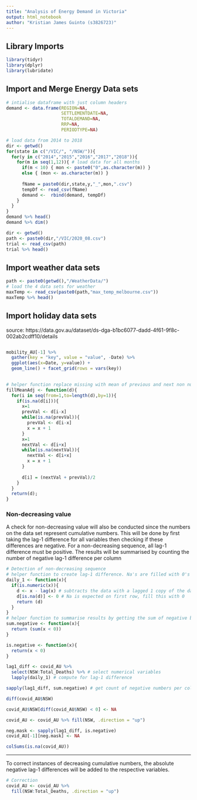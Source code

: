 ```yaml
---
title: "Analysis of Energy Demand in Victoria"
output: html_notebook
author: "Kristian James Guinto (s3826723)"
---
```


## Library Imports
```r
library(tidyr)
library(dplyr)
library(lubridate)
```

## Import and Merge Energy Data sets
```r
# intialise dataframe with just column headers
demand <- data.frame(REGION=NA,
                     SETTLEMENTDATE=NA,
                     TOTALDEMAND=NA,
                     RRP=NA,
                     PERIODTYPE=NA)

# load data from 2014 to 2018
dir <- getwd()
for(state in c("/VIC/", "/NSW/")){
  for(y in c("2014","2015","2016","2017","2018")){
    for(m in seq(1,12)){ # load data for all months
      if(m < 10) { mon <- paste0("0",as.character(m)) }
      else { (mon <- as.character(m)) }
      
      fName = paste0(dir,state,y,"_",mon,".csv")
      tempDf <- read_csv(fName)
      demand <-  rbind(demand, tempDf)
    }
  }
}
demand %>% head()
demand %>% dim()
```

```r
dir <- getwd()
path <- paste0(dir,"/VIC/2020_08.csv")
trial <- read_csv(path)
trial %>% head()
```

## Import weather data sets
```r
path <- paste0(getwd(),"/WeatherData/")
# load the 4 data sets for weather
maxTemp <- read_csv(paste0(path,"max_temp_melbourne.csv"))
maxTemp %>% head()
```

## Import holiday data sets
source: https://data.gov.au/dataset/ds-dga-b1bc6077-dadd-4f61-9f8c-002ab2cdff10/details
```r

```


```r
mobility_AU[-1] %>%
  gather(key = "key", value = "value", -Date) %>%
  ggplot(aes(x=Date, y=value)) +
  geom_line() + facet_grid(rows = vars(key))
  
```

```r
# helper function replace missing with mean of previous and next non null values
fillMeanAdj <- function(d){
  for(i in seq(from=1,to=length(d),by=1)){
    if(is.na(d[i])){
      x=1
      prevVal <- d[i-x]
      while(is.na(prevVal)){
        prevVal <- d[i-x]
        x = x + 1
      }
      x=1
      nextVal <- d[i+x]
      while(is.na(nextVal)){
        nextVal <- d[i+x]
        x = x + 1
      }
      
      d[i] = (nextVal + prevVal)/2
    }
  }
  return(d);
}
```

### Non-decreasing value
A check for non-decreasing value will also be conducted since the numbers on the data set represent cumulative numbers. This will be done by first taking the lag-1 difference for all variables then checking if these differences are negative. For a non-decreasing sequence, all lag-1 difference must be positive. The results will be summarised by counting the number of negative lag-1 difference per column
```r
# Detection of non-decreasing sequence
# helper function to create lag-1 difference. Na's are filled with 0's
daily_1 <- function(x){
  if(is.numeric(x)){
    d <- x - lag(x) # subtracts the data with a lagged 1 copy of the data
    d[is.na(d)] <- 0 # Na is expected on first row, fill this with 0
    return (d)
  }
}
# helper function to summarise results by getting the sum of negative boolean mask
sum.negative <- function(x){
  return (sum(x < 0))
}

is.negative <- function(x){
  return(x < 0)
}

lag1_diff <- covid_AU %>% 
  select(NSW:Total_Deaths) %>% # select numerical variables
  lapply(daily_1) # compute for lag-1 difference

sapply(lag1_diff, sum.negative) # get count of negative numbers per column

```
```r
diff(covid_AU$NSW)
```


```r
covid_AU$NSW[diff(covid_AU$NSW) < 0] <- NA
```

```r
covid_AU <- covid_AU %>% fill(NSW, .direction = "up")
```


```r
neg.mask <- sapply(lag1_diff, is.negative)
covid_AU[-1][neg.mask] <- NA
```

```r
colSums(is.na(covid_AU))
```

***
To correct instances of decreasing cumulative numbers, the absolute negative lag-1 differences will be added to the respective variables. 

```r
# Correction
covid_AU <- covid_AU %>% 
  fill(NSW:Total_Deaths, .direction = "up")
  
```

```r

```



